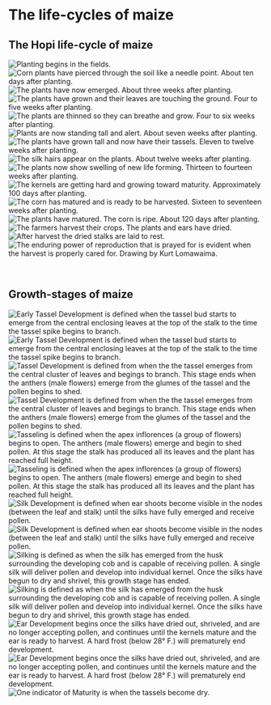 # The life-cycles of maize

## The Hopi life-cycle of maize {-}

<div class="carousel">
![Planting begins in the fields.](./images/hopi_growth/1_nawantota.jpg)
![Corn plants have pierced through the soil like a needle point. About ten days after planting.](./images/hopi_growth/2_motskuyvaya.jpg)
![The plants have now emerged. About three weeks after planting.](./images/hopi_growth/3_kuyvaya.jpg)
![The plants have grown and their leaves are touching the ground.	Four to five weeks after planting.](./images/hopi_growth/4_matyaltoti.jpg)
![The plants are thinned so they can breathe and grow. Four to six weeks after planting.](./images/hopi_growth/5_tsaatsatota.jpg)
![Plants are now standing tall and alert.	About  seven weeks after planting.](./images/hopi_growth/6_hongva.jpg)
![The plants have grown tall and now have their tassels. Eleven to twelve weeks after planting.](./images/hopi_growth/7_taalakuyvaya.jpg)
![The silk hairs appear on the plants. About twelve weeks after planting.](./images/hopi_growth/8_yowihayiltoti.jpg)
![The plants now show swelling of new life forming. Thirteen to fourteen weeks after planting.](./images/hopi_growth/9_piikyavaya.jpg)
![The kernels are getting hard and growing toward maturity.	Approximately 100 days after planting.](./images/hopi_growth/10_sikyatspuvaya.jpg)
![The corn has matured and is ready to be  harvested. Sixteen to seventeen weeks after planting.](./images/hopi_growth/11_nuvawvaya.jpg)
![The plants have matured. The corn is ripe. About 120 days after planting.](./images/hopi_growth/12_tuksiya.jpg)
![The farmers harvest their crops. The plants and ears have dried.](./images/hopi_growth/13_hoqya.jpg)
![After harvest the dried stalks are laid to rest.](./images/hopi_growth/14_qatungwuyamu_waomnaya.jpg)
![The enduring power of reproduction that is prayed for is evident when the harvest is properly cared for. Drawing by Kurt Lomawaima.](./images/hopi_growth/15_naakya.jpg)
</div>

<div class="carcaption">
<p class="caption">&nbsp;</p>
</div>

## Growth-stages of maize {-}

<div class="carousel">
![**Early Tassel Development** is defined when the tassel bud starts to emerge from the central enclosing leaves at the top of the stalk to the time the tassel spike begins to branch.](./images/growth/1_early_tassel_development.jpg)
![**Early Tassel Development** is defined when the tassel bud starts to emerge from the central enclosing leaves at the top of the stalk to the time the tassel spike begins to branch.](./images/growth/2_early_tassel_development.jpg)
![**Tassel Development** is defined from when the the tassel emerges from the central cluster of leaves and begings to branch. This stage ends when the anthers (male flowers) emerge from the glumes of the tassel and the pollen begins to shed.](./images/growth/3_tassel_development.jpg)
![**Tassel Development** is defined from when the the tassel emerges from the central cluster of leaves and begings to branch. This stage ends when the anthers (male flowers) emerge from the glumes of the tassel and the pollen begins to shed.](./images/growth/4_tassel_development.jpg)
![**Tasseling** is defined when the apex inflorences (a group of flowers) begins to open. The anthers (male flowers) emerge and begin to shed pollen. At this stage the stalk has produced all its leaves and the plant has reached full height.](./images/growth/5_tasseling.jpg)
![**Tasseling** is defined when the apex inflorences (a group of flowers) begins to open. The anthers (male flowers) emerge and begin to shed pollen. At this stage the stalk has produced all its leaves and the plant has reached full height.](./images/growth/6_tasseling.jpg)
![**Silk Development** is defined when ear shoots become visible in the nodes (between the leaf and stalk) until the silks have fully emerged and receive pollen.](./images/growth/7_silk_development.jpg)
![**Silk Development** is defined when ear shoots become visible in the nodes (between the leaf and stalk) until the silks have fully emerged and receive pollen.](./images/growth/8_silk_development.jpg)
![**Silking** is defined as when the silk has emerged from the husk surrounding the developing cob and is capable of receiving pollen. A single silk will deliver pollen and develop into individual kernel. Once the silks have begun to dry and shrivel, this growth stage has ended.](./images/growth/9_silking.jpg)
![**Silking** is defined as when the silk has emerged from the husk surrounding the developing cob and is capable of receiving pollen. A single silk will deliver pollen and develop into individual kernel. Once the silks have begun to dry and shrivel, this growth stage has ended.](./images/growth/10_silking.jpg)
![**Ear Development** begins once the silks have dried out, shriveled, and are no longer accepting pollen, and continues until the kernels mature and the ear is ready to harvest. A hard frost (below 28° F.) will prematurely end development.](./images/growth/11_ear_development.jpg)
![**Ear Development** begins once the silks have dried out, shriveled, and are no longer accepting pollen, and continues until the kernels mature and the ear is ready to harvest. A hard frost (below 28° F.) will prematurely end development.](./images/growth/12_ear_development.jpg)
![One indicator of **Maturity** is when the tassels become dry.](./images/growth/13_maturity.jpg)

</div>

<div class="carcaption">
<p class="caption">&nbsp;</p>
</div>

